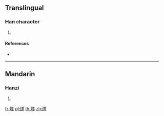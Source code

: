 ==Translingual==

===Han character===
{{Han char|rn=86|rad=火|as=09|sn=13|four=|canj=FTPO}}

# {{defn|Han|sort=火09}}

====References====
* {{Han ref|kx=0678.060|dkj=19234|hdz=32219.040|uh=716B|ud=29035}}

----

==Mandarin==

===Hanzi===
{{cmn-hanzi|pin=[[suì]] ([[sui4]])|wg=sui<sup>4</sup>}}

# {{defn|lang=cmn|sort=火09}}

[[fr:煫]]
[[pl:煫]]
[[th:煫]]
[[zh:煫]]